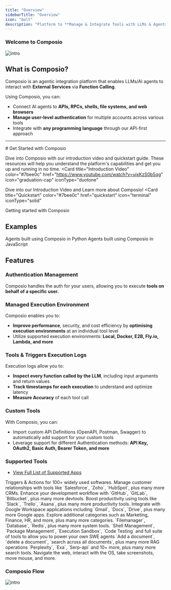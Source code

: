 ```yaml
---
title: "Overview"
sidebarTitle: "Overview"
icon: "bolt"
description: "Platform to **Manage & Integrate Tools with LLMs & Agents** (using Function Calling)"
---
```

### Welcome to Composio

![intro](/media/intro.jpg)

## What is Composio?

Composio is an agentic integration platform that enables LLMs/AI agents to interact with **External Services** via **Function Calling**. 

Using Composio, you can:

- Connect AI agents to **APIs, RPCs, shells, file systems, and web browsers**
- **Manage user-level authentication** for multiple accounts across various tools
- Integrate with **any programming language** through our API-first approach

<hr />
# Get Started with Composio

Dive into Composio with our introduction video and quickstart guide. These resources will help you understand the platform's capabilities and get you up and running in no time.
<CardGroup cols={2}>
<Card
  title="Introduction Video"
  color="#7bee0c"
  href="https://www.youtube.com/watch?v=ujxKzS0b5qg"
  icon="graduation-cap"
  iconType="duotone"
>
  Dive into our Introduction Video and Learn more about Composio!
</Card>
<Card
  title="Quickstart"
  color="#7bee0c"
  href="quickstart"
  icon="terminal"
  iconType="solid"
>
  Getting started with Composio 
</Card>
</CardGroup>

## Examples 
<CardGroup cols={2}>
  <Card
    title="Python Examples"
    color="#7bee0c"
    href="/guides/python/investment-analyst"
    icon="python"
    iconType="duotone"
  >
    Agents built using Composio in Python
  </Card>
  <Card
    title="JavaScript Examples"
    color="#7bee0c"
    href="/guides/javascript/calendar-agent"
    icon="js"
    iconType="duotone"
  >
    Agents built using Composio in JavaScript
  </Card>

</CardGroup>

## Features 

### Authentication Management
Composio handles the auth for your users, allowing you to execute **tools on behalf of a specific user.**

### Managed Execution Environment
Composio enables you to:

- **Improve performance**, security, and cost efficiency by **optimising execution environments** at an individual tool level
- Utilize supported execution environments: **Local, Docker, E2B, Fly.io, Lambda, and more**

### Tools & Triggers Execution Logs
Execution logs allow you to:

- **Inspect every function called by the LLM**, including input arguments and return values
- **Track timestamps for each execution** to understand and optimize latency
- **Measure Accuracy** of each tool call

### Custom Tools
With Composio, you can:

- Import custom API Definitions (OpenAPI, Postman, Swagger) to automatically add support for your custom tools
- Leverage support for different Authentication methods: **API Key, OAuth2, Basic Auth, Bearer Token, and more**

### Supported Tools
- [View Full List of Supported Apps](/apps)

<Tabs>
  <Tab title="Software Tools">
    Triggers & Actions for 100+ widely used softwares.
    <AccordionGroup title="Category of application">
      <Accordion title="CRM">
        Manage customer relationships with tools like `Salesforce`, `Zoho`,
        `HubSpot`, plus many more CRMs.
      </Accordion>
      <Accordion title="Devtools">
        Enhance your development workflow with `GitHub`, `GitLab`, `Bitbucket`,
        plus many more devtools.
      </Accordion>
      <Accordion title="Productivity">
        Boost productivity using tools like `Slack`, `Trello`, `Asana`, plus
        many more productivity tools.
      </Accordion>
      <Accordion title="Google Apps">
        Integrate with Google Workspace applications including `Gmail`, `Docs`,
        `Drive`, plus many more Google apps.
      </Accordion>
      <Accordion title="10+ more categories">
        Explore additional categories such as Marketing, Finance, HR, and more,
        plus many more categories.
      </Accordion>
    </AccordionGroup>
  </Tab>
  <Tab title="System Tools">
    `Filemanager`, `Database`, `Redis`, plus many more system tools.
  </Tab>
  <Tab title="Code Interpreter">
    `Shell Management`, `Package Management`, `Execution Sandbox`, `Code
    Testing` and full suite of tools to allow you to power your own SWE agents
  </Tab>
  <Tab title="RAG Tools">
    `Add a document`, `delete a document`, `search across all documents`, plus
    many more RAG operations
  </Tab>
  <Tab title="Search Tools">
    `Perplexity`, `Exa`, `Serp-api` and 10+ more, plus many more search tools.
  </Tab>
  <Tab title="RPA Browser/OS">
    Navigate the web, interact with the OS, take screenshots, move mouse, and more.
  </Tab>
</Tabs>

### Composio Flow
![intro](/media/intro.gif)

